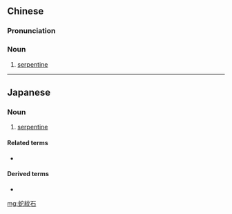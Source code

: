 {{also|蛇纹石}}
==Chinese==
{{zh-forms|s=蛇纹石}}
{{wikipedia|lang=zh}}

===Pronunciation===
{{zh-pron
|m=shéwénshí
|c=se4 man4 sek6
|cat=n
}}

===Noun===
{{zh-noun}}

# {{lb|zh|mineral}} [[serpentine]]

----

==Japanese==
{{ja-kanjitab|じゃ|もん|せき|yomi=o}}

===Noun===
{{ja-noun|じゃもんせき}}

# {{lb|ja|mineral|sort=しゃもんせき'}} [[serpentine]]

====Related terms====
* {{ja-r|蛇紋岩|じゃもんがん}}

====Derived terms====
* {{ja-r|葉蛇紋石|ようじゃもんせき}}

[[mg:蛇紋石]]